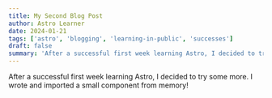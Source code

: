 ```yaml
---
title: My Second Blog Post
author: Astro Learner
date: 2024-01-21
tags: ['astro', 'blogging', 'learning-in-public', 'successes']
draft: false
summary: 'After a successful first week learning Astro, I decided to try some more. I wrote and imported a small component from memory!'
---
```


After a successful first week learning Astro, I decided to try some more. I wrote and imported a small component from memory!
